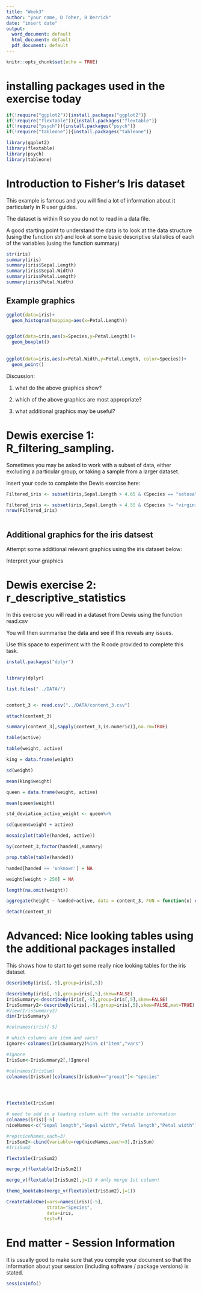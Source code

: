 ---
title: "Week3"
author: "your name, D Toher, B Derrick"
date: "insert date"
output:
  word_document: default
  html_document: default
  pdf_document: default
---

```{r setup, include=FALSE}
knitr::opts_chunk$set(echo = TRUE)
```
# installing packages used in the exercise today
```{r, echo=FALSE}
if(!require("ggplot2")){install.packages("ggplot2")}
if(!require("flextable")){install.packages("flextable")}
if(!require("psych")){install.packages("psych")}
if(!require("tableone")){install.packages("tableone")}

library(ggplot2)
library(flextable)
library(psych)
library(tableone)

```

# Introduction to Fisher's Iris dataset

This example is famous and you will find a lot of information about it particularly in R user guides.

The dataset is within R so you do not to read in a data file.

A good starting point to understand the data is to look at the data structure (using the function str) and look at some basic descriptive statistics of each of the variables (using the function summary)


```{r}
str(iris)
summary(iris)
summary(iris$Sepal.Length)
summary(iris$Sepal.Width)
summary(iris$Petal.Length)
summary(iris$Petal.Width)
```


## Example graphics

```{r}
ggplot(data=iris)+
  geom_histogram(mapping=aes(x=Petal.Length))


ggplot(data=iris,aes(x=Species,y=Petal.Length))+
  geom_boxplot()
  
  
ggplot(data=iris,aes(x=Petal.Width,y=Petal.Length, color=Species))+
  geom_point()
```

Discussion: 

(1) what do the above graphics show?

(2) which of the above graphics are most appropriate?

(3) what additional graphics may be useful?


# Dewis exercise 1: R_filtering_sampling.

Sometimes you may be asked to work with a subset of data, either excluding a particular group, or taking a sample from a larger dataset.

Insert your code to complete the Dewis exercise here:
```{r}
Filtered_iris <- subset(iris,Sepal.Length > 4.65 & (Species == "setosa" | Species == "versicolor"))

Filtered_iris <- subset(iris,Sepal.Length > 4.55 & (Species != "virginica"))
nrow(Filtered_iris)

```

```{r}

```


## Additional graphics for the iris datsest
Attempt some additional relevant graphics using the iris dataset below:


Interpret your graphics 








# Dewis exercise 2: r_descriptive_statistics

In this exercise you will read in a dataset from Dewis using the function read.csv 

You will then summarise the data and see if this reveals any issues.

Use this space to experiment with the R code provided to complete this task.

```{r}
install.packages("dplyr")


library(dplyr)

```


```{r}
list.files("../DATA/")


content_3 <- read.csv("../DATA/content_3.csv")

attach(content_3)

summary(content_3[,sapply(content_3,is.numeric)],na.rm=TRUE)

table(active)

table(weight, active)

king = data.frame(weight)

sd(weight)

mean(king$weight)

queen = data.frame(weight, active)

mean(queen$weight)

std_deviation_active_weight <- queen%>%

sd(queen$weight + active)

mosaicplot(table(handed, active))

by(content_3,factor(handed),summary)

prop.table(table(handed))

handed[handed == 'unknown'] = NA

weight[weight > 250] = NA

length(na.omit(weight))

aggregate(height ~ handed+active, data = content_3, FUN = function(x) c(mean = mean(x), sd= sd(x)) )

detach(content_3)
```


# Advanced: Nice looking tables using the additional packages installed

This shows how to start to get some really nice looking tables for the iris dataset

```{r}
describeBy(iris[,-5],group=iris[,5])
```

```{r}
describeBy(iris[,-5],group=iris[,5],skew=FALSE)
IrisSummary<-describeBy(iris[,-5],group=iris[,5],skew=FALSE)
IrisSummary2<-describeBy(iris[,-5],group=iris[,5],skew=FALSE,mat=TRUE)
#View(IrisSummary2)
dim(IrisSummary)
```


```{r}
#colnames(iris)[-5]

# which columns are item and vars?
Ignore<-colnames(IrisSummary2)%in% c("item","vars")

#Ignore
IrisSum<-IrisSummary2[,!Ignore]

#colnames(IrisSum)
colnames(IrisSum)[colnames(IrisSum)=="group1"]<-"species"




flextable(IrisSum)
```


```{r}

# need to add in a leading column with the variable information
colnames(iris)[-5]
niceNames<-c("Sepal length","Sepal width","Petal length","Petal width")

#rep(niceNames,each=3)
IrisSum2<-cbind(variable=rep(niceNames,each=3),IrisSum)
#IrisSum2

flextable(IrisSum2)
```


```{r}
merge_v(flextable(IrisSum2))
```


```{r}
merge_v(flextable(IrisSum2),j=1) # only merge 1st column!
```


```{r}
theme_booktabs(merge_v(flextable(IrisSum2),j=1))
```


```{r}
CreateTableOne(vars=names(iris)[-5],
               strata="Species",  
               data=iris,
              test=F)
```


# End matter - Session Information

It is usually good to make sure that you compile your document so that the information about your session (including software / package versions) is stated.

```{r}
sessionInfo()
```
